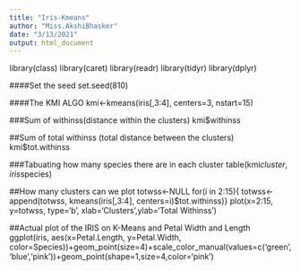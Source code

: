 ---
title: "Iris-Kmeans"
author: "Miss.AkshiBhasker"
date: "3/13/2021"
output: html_document
---

library(class)
library(caret)
library(readr)
library(tidyr)
library(dplyr)

####Set the seed
set.seed(810)

####The KMI ALGO
kmi<-kmeans(iris[,3:4], centers=3, nstart=15)

###Sum of withinss(distance within the clusters)
kmi$withinss

##Sum of total withinss (total distance between the clusters)
kmi$tot.withinss

###Tabuating how many species there are in each cluster
table(kmi$cluster, iris$species)

##How many clusters can we plot
totwss<-NULL
for(i in 2:15){
totwss<-append(totwss, kmeans(iris[,3:4], centers=i)$tot.withinss)}
plot(x=2:15, y=totwss, type='b', xlab='Clusters',ylab='Total Withinss')

##Actual plot of the IRIS on K-Means and Petal Width and Length
ggplot(iris, aes(x=Petal.Length, y=Petal.Width, color=Species))+geom_point(size=4)+scale_color_manual(values=c('green','blue','pink'))+geom_point(shape=1,size=4,color='pink')

